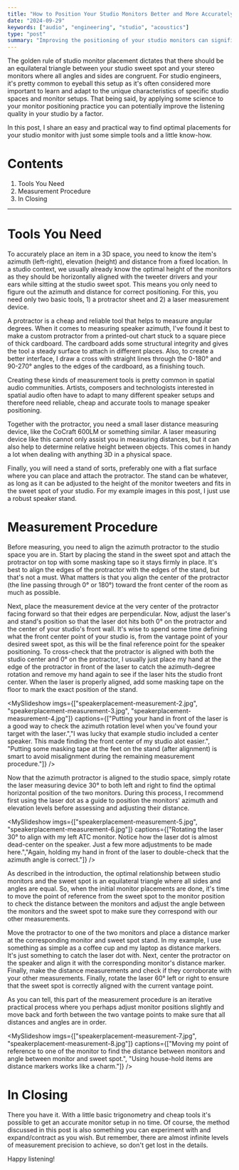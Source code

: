 ```yaml
---
title: "How to Position Your Studio Monitors Better and More Accurately"
date: "2024-09-29"
keywords: ["audio", "engineering", "studio", "acoustics"]
type: "post"
summary: "Improving the positioning of your studio monitors can significantly improve the sound quality of your studio. In this post, I share an easy and practical way to find optimal placements for your studio monitors with just some basic tools and a little know-how."
---
```


The golden rule of studio monitor placement dictates that there should be an equilateral triangle between your studio sweet spot and your stereo monitors where all angles and sides are congruent. For studio engineers, it's pretty common to eyeball this setup as it's often considered more important to learn and adapt to the unique characteristics of specific studio spaces and monitor setups. That being said, by applying some science to your monitor positioning practice you can potentially improve the listening quality in your studio by a factor. 

In this post, I share an easy and practical way to find optimal placements for your studio monitor with just some simple tools and a little know-how.

<MyImage src="speakerplacement-diagram.jpg" alt="diagram overview of the equilateral triangle studio monitor order" />


# Contents

1. <MyLink type="toc" href="#tools-you-need">Tools You Need</MyLink>
2. <MyLink type="toc" href="#measurement-procedure">Measurement Procedure</MyLink>
3. <MyLink type="toc" href="#in-closing">In Closing</MyLink>

---

# Tools You Need

To accurately place an item in a 3D space, you need to know the item's azimuth (left-right), elevation (height) and distance from a fixed location. In a studio context, we usually already know the optimal height of the monitors as they should be horizontally aligned with the tweeter drivers and your ears while sitting at the studio sweet spot. This means you only need to figure out the azimuth and distance for correct positioning. For this, you need only two basic tools, 1) a protractor sheet and 2) a laser measurement device. 

A protractor is a cheap and reliable tool that helps to measure angular degrees. When it comes to measuring speaker azimuth, I've found it best to make a custom protractor from a printed-out chart stuck to a square piece of thick cardboard. The cardboard adds some structural integrity and gives the tool a steady surface to attach in different places. Also, to create a better interface, I draw a cross with straight lines through the 0-180° and 90-270° angles to the edges of the cardboard, as a finishing touch. 

Creating these kinds of measurement tools is pretty common in spatial audio communities. Artists, composers and technologists interested in spatial audio often have to adapt to many different speaker setups and therefore need reliable, cheap and accurate tools to manage speaker positioning.

<MyImage src="speakerplacement-tools-protractor.jpg" alt="image of an custom protractor design attached to a cardboard" caption="My custom protractor disc consisting of a printed sheet of paper, some tape nad cardboard." />

Together with the protractor, you need a small laser distance measuring device, like the <MyLink href="https://images.clasohlson.com/medias/sys_master/9542857326622.pdf">CoCraft 600LM</MyLink> or something similar. A laser measuring device like this cannot only assist you in measuring distances, but it can also help to determine relative height between objects. This comes in handy a lot when dealing with anything 3D in a physical space.

<MyImage src="speakerplacement-tools-laser.jpg" alt="image of an cocraft 600LM laser measurement device" caption="My trusty laser measuring device from Cocraft." />

Finally, you will need a stand of sorts, preferably one with a flat surface where you can place and attach the protractor. The stand can be whatever, as long as it can be adjusted to the height of the monitor tweeters and fits in the sweet spot of your studio. For my example images in this post, I just use a robust speaker stand.

# Measurement Procedure

Before measuring, you need to align the azimuth protractor to the studio space you are in. Start by placing the stand in the sweet spot and attach the protractor on top with some masking tape so it stays firmly in place. It's best to align the edges of the protractor with the edges of the stand, but that's not a must. What matters is that you align the center of the protractor (the line passing through 0° or 180°) toward the front center of the room as much as possible. 

<MyImage src="speakerplacement-measurement-1.jpg" alt="overview of measurement setup" caption="Setup for the protractor alignment procedure. In this example, I am trying to better position the near-field ATC SCM25A monitor pair in a studio at work."/>

Next, place the measurement device at the very center of the protractor facing forward so that their edges are perpendicular. Now, adjust the laser's and stand's position so that the laser dot hits both 0° on the protractor and the center of your studio's front wall. It's wise to spend some time defining what the front center point of your studio is, from the vantage point of your desired sweet spot, as this will be the final reference point for the speaker positioning. To cross-check that the protractor is aligned with both the studio center and 0° on the protractor, I usually just place my hand at the edge of the protractor in front of the laser to catch the azimuth-degree rotation and remove my hand again to see if the laser hits the studio front center. When the laser is properly aligned, add some masking tape on the floor to mark the exact position of the stand.

<MySlideshow
  imgs={["speakerplacement-measurement-2.jpg", "speakerplacement-measurement-3.jpg", "speakerplacement-measurement-4.jpg"]}
  captions={["Putting your hand in front of the laser is a good way to check the azimuth rotation level when you've found your target with the laser.","I was lucky that example studio included a center speaker. This made finding the front center of my studio alot easier.", "Putting some masking tape at the feet on the stand (after alignment) is smart to avoid misalignment during the remaining measurement procedure."]}
/>

Now that the azimuth protractor is aligned to the studio space, simply rotate the laser measuring device 30° to both left and right to find the optimal horizontal position of the two monitors. During this process, I recommend first using the laser dot as a guide to position the monitors' azimuth and elevation levels before assessing and adjusting their distance.

<MySlideshow imgs={["speakerplacement-measurement-5.jpg", "speakerplacement-measurement-6.jpg"]}   captions={["Rotating the laser 30° to align with my left ATC monitor. Notice how the laser dot is almost dead-center on the speaker. Just a few more adjustments to be made here.","Again, holding my hand in front of the laser to double-check that the azimuth angle is correct."]}
/>

As described in the introduction, the optimal relationship between studio monitors and the sweet spot is an equilateral triangle where all sides and angles are equal. So, when the initial monitor placements are done, it's time to move the point of reference from the sweet spot to the monitor position to check the distance between the monitors and adjust the angle between the monitors and the sweet spot to make sure they correspond with our other measurements. 

Move the protractor to one of the two monitors and place a distance marker at the corresponding monitor and sweet spot stand. In my example, I use something as simple as a coffee cup and my laptop as distance markers. It's just something to catch the laser dot with. Next, center the protractor on the speaker and align it with the corresponding monitor's distance marker. Finally, make the distance measurements and check if they corroborate with your other measurements. Finally, rotate the laser 60° left or right to ensure that the sweet spot is correctly aligned with the current vantage point. 

As you can tell, this part of the measurement procedure is an iterative practical process where you perhaps adjust monitor positions slightly and move back and forth between the two vantage points to make sure that all distances and angles are in order. 

<MySlideshow
  imgs={["speakerplacement-measurement-7.jpg", "speakerplacement-measurement-8.jpg"]}
  captions={["Moving my point of reference to one of the monitor to find the distance between monitors and angle between monitor and sweet spot.", "Using house-hold items are distance markers works like a charm."]}
/>

# In Closing

There you have it. With a little basic trigonometry and cheap tools it's possible to get an accurate monitor setup in no time. Of course, the method discussed in this post is also something you can experiment with and expand/contract as you wish. But remember, there are almost infinite levels of measurement precision to achieve, so don't get lost in the details.  

Happy listening! 
